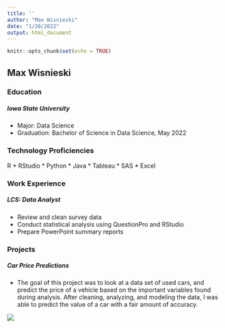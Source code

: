 ```yaml
---
title: ''
author: "Max Wisnieski"
date: "1/20/2022"
output: html_document
---
```


```r
knitr::opts_chunk$set(echo = TRUE)
```

## Max Wisnieski

### Education

##### Iowa State University
* Major:  Data Science 
* Graduation:  Bachelor of Science in Data Science, May 2022

### Technology Proficiencies
R   *   RStudio  *  Python  *  Java  * Tableau  *  SAS  *  Excel

### Work Experience

##### LCS: Data Analyst
*	Review and clean survey data
*	Conduct statistical analysis using QuestionPro and RStudio
* Prepare PowerPoint summary reports

### Projects
##### Car Price Predictions
* The goal of this project was to look at a data set of used cars, and predict the price of a vehicle based on the important variables found during analysis. After cleaning, analyzing, and modeling the data, I was able to predict the value of a car with a fair amount of accuracy.


![](C:\Users\maxwi\Pictures\proj.PNG)